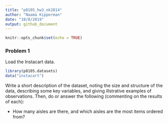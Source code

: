 ```yaml
---
title: "p8105_hw3_nk2814"
author: "Naama Kipperman"
date: "10/8/2019"
output: github_document
---
```



```r
knitr::opts_chunk$set(echo = TRUE)
```

### Problem 1 


Load the Instacart data.
```r
library(p8105.datasets)
data("instacart")

```

Write a short description of the dataset, noting the size and structure of the data, describing some key variables, and giving illstrative examples of observations. Then, do or answer the following (commenting on the results of each):

- How many aisles are there, and which aisles are the most items ordered from?

```r

```


